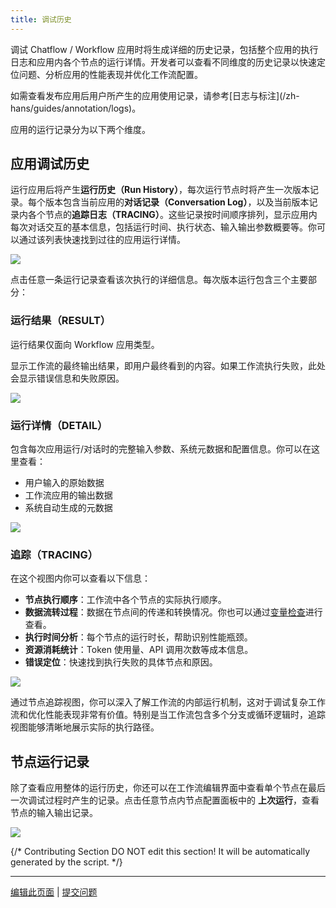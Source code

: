 ```yaml
---
title: 调试历史
---
```


调试 Chatflow / Workflow 应用时将生成详细的历史记录，包括整个应用的执行日志和应用内各个节点的运行详情。开发者可以查看不同维度的历史记录以快速定位问题、分析应用的性能表现并优化工作流配置。

<Info>
    如需查看发布应用后用户所产生的应用使用记录，请参考[日志与标注](/zh-hans/guides/annotation/logs)。
</Info>

应用的运行记录分为以下两个维度。

## 应用调试历史

运行应用后将产生**运行历史（Run History）**，每次运行节点时将产生一次版本记录。每个版本包含当前应用的**对话记录（Conversation Log）**，以及当前版本记录内各个节点的**追踪日志（TRACING）**。这些记录按时间顺序排列，显示应用内每次对话交互的基本信息，包括运行时间、执行状态、输入输出参数概要等。你可以通过该列表快速找到过往的应用运行详情。

![](https://assets-docs.dify.ai/2025/04/08a885858cfa6e8863faac891a5be319.png)

点击任意一条运行记录查看该次执行的详细信息。每次版本运行包含三个主要部分：

### 运行结果（RESULT）

<Warning>
    运行结果仅面向 Workflow 应用类型。
</Warning>

显示工作流的最终输出结果，即用户最终看到的内容。如果工作流执行失败，此处会显示错误信息和失败原因。

![](https://assets-docs.dify.ai/2025/06/22856751d278ffad99d0533d2d96e125.png)

### 运行详情（DETAIL）

包含每次应用运行/对话时的完整输入参数、系统元数据和配置信息。你可以在这里查看：

- 用户输入的原始数据
- 工作流应用的输出数据
- 系统自动生成的元数据

![](https://assets-docs.dify.ai/2025/06/882b783cd843ab666f5bc3c06f78521d.png)

### 追踪（TRACING）

在这个视图内你可以查看以下信息：

- **节点执行顺序**：工作流中各个节点的实际执行顺序。
- **数据流转过程**：数据在节点间的传递和转换情况。你也可以通过[变量检查](/zh-hans/guides/workflow/debug-and-preview/variable-inspect)进行查看。
- **执行时间分析**：每个节点的运行时长，帮助识别性能瓶颈。
- **资源消耗统计**：Token 使用量、API 调用次数等成本信息。
- **错误定位**：快速找到执行失败的具体节点和原因。

![](https://assets-docs.dify.ai/2025/06/9e614ac01b1f6e0aeadda78c91ce93b7.png)

通过节点追踪视图，你可以深入了解工作流的内部运行机制，这对于调试复杂工作流和优化性能表现非常有价值。特别是当工作流包含多个分支或循环逻辑时，追踪视图能够清晰地展示实际的执行路径。

## 节点运行记录

除了查看应用整体的运行历史，你还可以在工作流编辑界面中查看单个节点在最后一次调试过程时产生的记录。点击任意节点内节点配置面板中的 **上次运行**，查看节点的输入输出记录。

![](https://assets-docs.dify.ai/2025/06/9c6e57236d85f426a930424863042d7d.png)

{/*
Contributing Section
DO NOT edit this section!
It will be automatically generated by the script.
*/}

---

[编辑此页面](https://github.com/langgenius/dify-docs/edit/main/zh-hans/guides/workflow/debug-and-preview/history-and-logs.mdx) | [提交问题](https://github.com/langgenius/dify-docs/issues/new?title=文档问题%3A%20ry-and-l&body=%23%23%20问题描述%0A%3C%21--%20请简要描述您发现的问题%20--%3E%0A%0A%23%23%20页面链接%0Ahttps%3A%2F%2Fgithub.com%2Flanggenius%2Fdify-docs%2Fblob%2Fmain%2Fzh-hans/guides/workflow/debug-and-preview%2Fhistory-and-logs.mdx%0A%0A%23%23%20建议修改%0A%3C%21--%20如果有具体的修改建议，请在此说明%20--%3E%0A%0A%3C%21--%20感谢您对文档质量的关注！%20--%3E)

